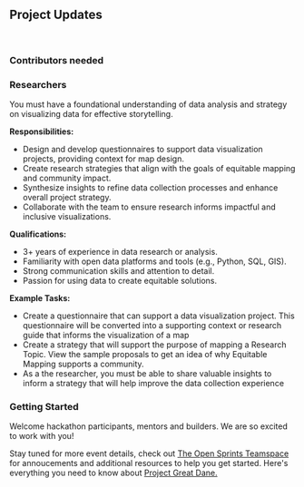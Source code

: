 ## Project Updates

<br />

### Contributors needed

### **Researchers**

You must have a foundational understanding of data analysis and strategy on visualizing data for effective storytelling.

**Responsibilities:**

- Design and develop questionnaires to support data visualization projects, providing context for map design.
- Create research strategies that align with the goals of equitable mapping and community impact.
- Synthesize insights to refine data collection processes and enhance overall project strategy.
- Collaborate with the team to ensure research informs impactful and inclusive visualizations.

**Qualifications:**

- 3+ years of experience in data research or analysis.
- Familiarity with open data platforms and tools (e.g., Python, SQL, GIS).
- Strong communication skills and attention to detail.
- Passion for using data to create equitable solutions.

**Example Tasks:**

- Create a questionnaire that can support a data visualization project. This questionnaire will be converted into a supporting context or research guide that informs the visualization of a map
- Create a strategy that will support the purpose of mapping a Research Topic. View the sample proposals to get an idea of why Equitable Mapping supports a community.
- As a the researcher, you must be able to share valuable insights to inform a strategy that will help improve the data collection experience

### Getting Started

Welcome hackathon participants, mentors and builders. We are so excited to work with you!

Stay tuned for more event details, check out [The Open Sprints Teamspace](https://www.notion.so/femmecubator/The-Open-Sprints-Project-19c317fed74381acb536e0975ea82f30) for annoucements and additional resources to help you get started.
Here's everything you need to know about [Project Great Dane.](https://www.notion.so/femmecubator/Project-Great-Dane-Designing-Equitable-Maps-19c317fed74381a9aa25c171a111359f)

<br />
